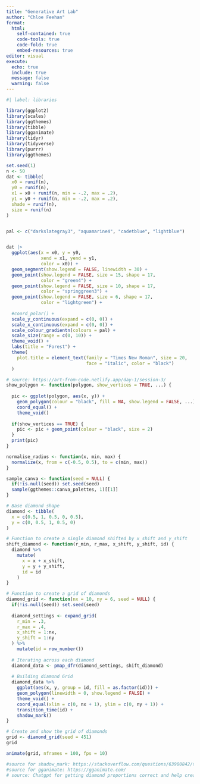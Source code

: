 ```yaml
---
title: "Generative Art Lab"
author: "Chloe Feehan"
format: 
  html: 
    self-contained: true
    code-tools: true
    code-fold: true
    embed-resources: true
editor: visual
execute: 
  echo: true
  include: true
  message: false
  warning: false
---
```


```r
#| label: libraries

library(ggplot2)
library(scales)
library(ggthemes)
library(tibble)
library(gganimate)
library(tidyr)
library(tidyverse)
library(purrr)
library(ggthemes)
```

```r
set.seed(1)
n <- 50
dat <- tibble(
  x0 = runif(n),
  y0 = runif(n),
  x1 = x0 + runif(n, min = -.2, max = .2),
  y1 = y0 + runif(n, min = -.2, max = .2),
  shade = runif(n), 
  size = runif(n)
)


pal <- c("darkslategray3", "aquamarine4", "cadetblue", "lightblue")


dat |>
  ggplot(aes(x = x0, y = y0,
             xend = x1, yend = y1,
             color = x0)) +
  geom_segment(show.legend = FALSE, linewidth = 30) +
  geom_point(show.legend = FALSE, size = 15, shape = 17, 
             color = "green4") +
  geom_point(show.legend = FALSE, size = 10, shape = 17, 
             color = "springgreen3") +
  geom_point(show.legend = FALSE, size = 6, shape = 17, 
             color = "lightgreen") +
  
  #coord_polar() +
  scale_y_continuous(expand = c(0, 0)) +
  scale_x_continuous(expand = c(0, 0)) + 
  scale_colour_gradientn(colours = pal) +
  scale_size(range = c(0, 10)) +
  theme_void() +
  labs(title = "Forest") +
  theme(
    plot.title = element_text(family = "Times New Roman", size = 20, 
                              face = "italic", color = "black")
  )
```

```r
# source: https://art-from-code.netlify.app/day-1/session-3/
show_polygon <- function(polygon, show_vertices = TRUE, ...) {
  
  pic <- ggplot(polygon, aes(x, y)) +
    geom_polygon(colour = "black", fill = NA, show.legend = FALSE, ...) + 
    coord_equal() + 
    theme_void()
  
  if(show_vertices == TRUE) {
    pic <- pic + geom_point(colour = "black", size = 2)
  }
  print(pic)
}

normalise_radius <- function(x, min, max) {
  normalize(x, from = c(-0.5, 0.5), to = c(min, max))
}

sample_canva <- function(seed = NULL) {
  if(!is.null(seed)) set.seed(seed)
  sample(ggthemes::canva_palettes, 1)[[1]]
}
```


```r
# Base diamond shape
diamond <- tibble(
  x = c(0.5, 1, 0.5, 0, 0.5),
  y = c(0, 0.5, 1, 0.5, 0)
)

# Function to create a single diamond shifted by x_shift and y_shift
shift_diamond <- function(r_min, r_max, x_shift, y_shift, id) {
  diamond %>%
    mutate(
      x = x + x_shift,
      y = y + y_shift,
      id = id
    )
}

# Function to create a grid of diamonds
diamond_grid <- function(nx = 10, ny = 6, seed = NULL) {
  if(!is.null(seed)) set.seed(seed)
  
  diamond_settings <- expand_grid(
    r_min = .3, 
    r_max = .4, 
    x_shift = 1:nx, 
    y_shift = 1:ny
  ) %>%
    mutate(id = row_number())
  
  # Iterating across each diamond
  diamond_data <- pmap_dfr(diamond_settings, shift_diamond)
  
  # Building diamond Grid
  diamond_data %>%
    ggplot(aes(x, y, group = id, fill = as.factor(id))) +
    geom_polygon(linewidth = 0, show.legend = FALSE) +
    theme_void() +
    coord_equal(xlim = c(0, nx + 1), ylim = c(0, ny + 1)) +
    transition_time(id) + 
    shadow_mark() 
}

# Create and show the grid of diamonds
grid <- diamond_grid(seed = 451)
grid

animate(grid, nframes = 100, fps = 10)

#source for shadow_mark: https://stackoverflow.com/questions/63980842/transition-time-with-shadow-mark-for-only-one-geom-layer
#source for gganimate: https://gganimate.com/
# source: Chatgpt for getting diamond proportions correct and help create shift_diamond function
```





